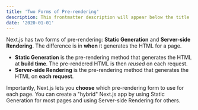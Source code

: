 ```yaml
---
title: 'Two Forms of Pre-rendering'
description: This frontmatter description will appear below the title
date: '2020-01-01'
---
```


Next.js has two forms of pre-rendering: **Static Generation** and **Server-side
Rendering**. The difference is in **when** it generates the HTML for a page.

- **Static Generation** is the pre-rendering method that generates the HTML at
  **build time**. The pre-rendered HTML is then _reused_ on each request.
- **Server-side Rendering** is the pre-rendering method that generates the HTML
  on **each request**.

Importantly, Next.js lets you **choose** which pre-rendering form to use for
each page. You can create a "hybrid" Next.js app by using Static Generation for
most pages and using Server-side Rendering for others.
